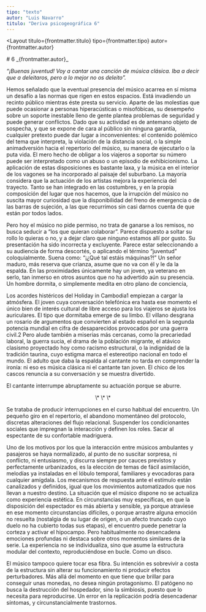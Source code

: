 ```yaml
---
tipo: "texto"
autor: "Luis Navarro"
titulo: "Deriva psicogeográfica 6"
---
```



<Layout
  titulo={frontmatter.titulo}
  tipo={frontmatter.tipo}
  autor={frontmatter.autor}
>

<Prose>
# 6
_{frontmatter.autor}_

_“¡Buenas juventud! Voy a cantar una canción de música clásica. Iba a decir que a deleitaros, pero a lo mejor no os deleito”._

Hemos señalado que la eventual presencia del músico acarrea en sí misma un desafío a las normas que rigen en estos espacios. Está invadiendo un recinto público mientras éste presta su servicio. Aparte de las molestias que puede ocasionar a personas hiperacústicas o misofóbicas, su desempeño sobre un soporte inestable lleno de gente plantea problemas de seguridad y puede generar conflictos. Dado que su actividad es de antemano objeto de sospecha, y que se expone de cara al público sin ninguna garantía, cualquier pretexto puede dar lugar a inconvenientes: el contenido polémico del tema que interpreta, la violación de la distancia social, o la simple animadversión hacia el repertorio del músico, su manera de ejecutarlo o la puta vida. El mero hecho de obligar a los viajeros a soportar su número puede ser interpretado como un abuso o un episodio de exhibicionismo. La aplicación de estas disposiciones es bastante laxa, y la música en el interior de los vagones se ha incorporado al paisaje del suburbano. La mayoría considera que la actuación de los artistas mejora la experiencia del trayecto. Tanto se han integrado en las costumbres, y en la propia composición del lugar que nos hacemos, que la irrupción del músico no suscita mayor curiosidad que la disponibilidad del freno de emergencia o de las barras de sujeción, a las que recurrimos sin casi darnos cuenta de que están por todos lados.

Pero hoy el músico no pide permiso, no trata de ganarse a los remisos, no busca seducir a “los que quieran colaborar”. Parece dispuesto a soltar su rollo lo quieras o no, y a dejar claro que ninguno estamos allí por gusto. Su presentación ha sido incorrecta y excluyente. Parece estar seleccionando a su audiencia de forma descortés, o aplicando el término “juventud” coloquialmente. Suena como: “¡¿Qué tal estáis máquinas?!” Un señor maduro, más reserva que crianza, asume que no va con él y le da la espalda. En las proximidades únicamente hay un joven, ya veterano en serlo, tan inmerso en otros asuntos que no ha advertido aún su presencia. Un hombre dormita, o simplemente medita en otro plano de conciencia,

Los acordes histéricos del Holiday in Cambodia1 empiezan a cargar la atmósfera. El joven cuya conversación telefónica era hasta ese momento el único bien de interés cultural de libre acceso para los viajeros se ajusta los auriculares. El tipo que dormitaba emerge de su limbo. El villano desgrana un rosario de argumentos que convierten al estado español en la segunda potencia mundial en cifra de desaparecidos provocados por una guerra civil.2 Pero alude también a miserias más cercanas, como la precariedad laboral, la guerra sucia, el drama de la población migrante, el atávico clasismo proyectado hoy como racismo estructural, o la indignidad de la tradición taurina, cuyo estigma marca el estereotipo nacional en todo el mundo. El adulto que daba la espalda al cantante no tarda en comprender la ironía: ni eso es música clásica ni el cantante tan joven. El chico de los cascos renuncia a su conversación y se muestra divertido.

El cantante interrumpe abruptamente su actuación porque se aburre.

<p align="center">\* \* \*</p>

Se trataba de producir interrupciones en el curso habitual del encuentro. Un pequeño giro en el repertorio, el abandono momentáneo del protocolo, discretas alteraciones del flujo relacional. Suspender los condicionantes sociales que impregnan la interacción y definen los roles. Sacar al espectante de su confortable madriguera.

Uno de los motivos por los que la interacción entre músicos ambulantes y pasajeros se haya normalizado, al punto de no suscitar sorpresa, ni conflicto, ni entusiasmo, y discurra siempre por cauces previstos y perfectamente urbanizados, es la elección de temas de fácil asimilación, melodías ya instaladas en el lóbulo temporal, familiares y evocadoras para cualquier amígdala. Los mecanismos de respuesta ante el estímulo están canalizados y definidos, igual que los movimientos automatizados que nos llevan a nuestro destino. La situación que el músico dispone no se actualiza como experiencia estética. En circunstancias muy específicas, en que la disposición del espectador es más abierta y sensible, ya porque atraviese en ese momento circunstancias difíciles, o porque arrastre alguna emoción no resuelta (nostalgia de su lugar de origen, o un afecto truncado cuyo duelo no ha cubierto todas sus etapas), el encuentro puede penetrar la corteza y activar el hipocampo. Pero habitualmente no desencadena emociones profundas ni destaca sobre otros momentos similares de la serie. La experiencia no se individualiza, sino que asume la estructura modular del contexto, reproduciéndose en bucle. Como un disco.

El músico tampoco quiere tocar esa fibra. Su intención es sobrevivir a costa de la estructura sin alterar su funcionamiento ni producir efectos perturbadores. Más allá del momento en que tiene que brillar para conseguir unas monedas, no desea ningún protagonismo. El patógeno no busca la destrucción del hospedador, sino la simbiosis, puesto que lo necesita para reproducirse. Un error en la replicación podría desencadenar síntomas, y circunstancialmente trastornos.

</Prose>
</Layout>